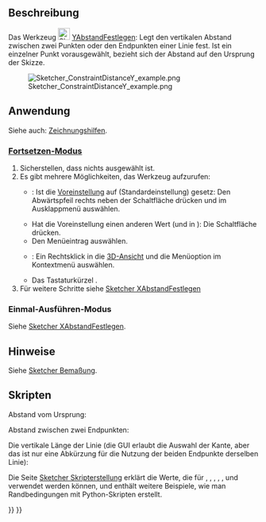 <languages/>

{{Docnav/de
|[[Sketcher_ConstrainDistanceX/de|XAbstandFestlegen]]
|[[Sketcher_ConstrainDistance/de|AbstandFestlegen]]
|[[Sketcher_Workbench/de|Sketcher]]
|IconL=Sketcher_ConstrainDistanceX.svg‎
|IconR=Sketcher_ConstrainDistance.svg
|IconC=Workbench_Sketcher.svg
}}

{{GuiCommand/de
|Name=Sketcher ConstrainDistanceY
|Name/de=Sketcher YAbstandFestlegen
|MenuLocation=Skizze → Randbedingungen → Vertikaler Abstand
|Workbenches=[[Sketcher_Workbench/de|Sketcher]]
|Shortcut={{KEY|I}}
|SeeAlso=[[Sketcher_ConstrainDistanceX/de|Sketcher XAbstandFestlegen]], [[Sketcher_ConstrainDistance/de|Sketcher AbstandFestlegen]]
}}

<span id="Description"></span>
==Beschreibung==

Das Werkzeug [[Image:Sketcher_ConstrainDistanceY.svg|24px]] [[Sketcher_ConstrainDistanceY/de|YAbstandFestlegen]]: Legt den vertikalen Abstand zwischen zwei Punkten oder den Endpunkten einer Linie fest. Ist ein einzelner Punkt vorausgewählt, bezieht sich der Abstand auf den Ursprung der Skizze.

[[File:Sketcher ConstraintDistanceY example.png]]

<span id="Usage"></span>
==Anwendung==

Siehe auch: [[Sketcher_Workbench/de#Zeichnungshilfen|Zeichnungshilfen]].

<span id="Continue_mode"></span>
===[[Sketcher_Workbench/de#Fortsetzen-Modi|Fortsetzen-Modus]]===

# Sicherstellen, dass nichts ausgewählt ist.
# Es gibt mehrere Möglichkeiten, das Werkzeug aufzurufen:
#* {{Version/de|1.0}}: Ist die [[Sketcher_Preferences/de#Allgemein|Voreinstellung]] {{MenuCommand|Werkzeuge für Maßeinträge}} auf {{Value|Einzelnes Werkzeug}} (Standardeinstellung) gesetz: Den Abwärtspfeil rechts neben der Schaltfläche {{Button|[[Image:Sketcher_Dimension.svg||x16px]][[Image:Toolbar_flyout_arrow.svg|x16px]]}} drücken und im Ausklappmenü {{MenuCommand|[[Image:Sketcher_ConstrainDistanceY.svg|16px]] Vertikaler Abstand}} auswählen.
#* Hat die Voreinstellung einen anderen Wert (und in {{VersionMinus/de|0.21}}): Die Schaltfläche {{Button|[[Image:Sketcher_ConstrainDistanceY.svg|16px]] [[Sketcher_ConstrainDistanceY/de|Vertikaler Abstand]]}} drücken.
#* Den Menüeintrag {{MenuCommand|Skizze → Randbedingungen → [[Image:Sketcher_ConstrainDistanceY.svg|16px]] Vertikaler Abstand}} auswählen.
#* {{Version/de|1.0}}: Ein Rechtsklick in die [[3D_View/de|3D-Ansicht]] und die Menüoption {{MenuCommand|Bemaßung → [[Image:Sketcher_ConstrainDistanceY.svg|16px]] Vertikaler Abstand}} im Kontextmenü auswählen.
#* Das Tastaturkürzel {{KEY|I}}.
# Für weitere Schritte siehe [[Sketcher_ConstrainDistanceX/de#Fortsetzen-Modus|Sketcher XAbstandFestlegen]]

<span id="Run-once_mode"></span>
===Einmal-Ausführen-Modus===

Siehe [[Sketcher_ConstrainDistanceX/de#Einmal-Ausführen-Modus|Sketcher XAbstandFestlegen]].

<span id="Notes"></span>
==Hinweise==

Siehe [[Sketcher_Dimension/de#Hinweise|Sketcher Bemaßung]].

<span id="Scripting"></span>
== Skripten ==

Abstand vom Ursprung:

{{Code|code=Sketch.addConstraint(Sketcher.Constraint('DistanceY', Edge, PointOfEdge, -1, 1, App.Units.Quantity('123.0 mm')))}}

Abstand zwischen zwei Endpunkten:

{{Code|code=Sketch.addConstraint(Sketcher.Constraint('DistanceY', Edge1, PointOfEdge1, Edge2, PointOfEdge2, App.Units.Quantity('123.0 mm')))}}

Die vertikale Länge der Linie (die GUI erlaubt die Auswahl der Kante, aber das ist nur eine Abkürzung für die Nutzung der beiden Endpunkte derselben Linie):

{{Code|code=Sketch.addConstraint(Sketcher.Constraint('DistanceY', Line, 1, Line, 2, App.Units.Quantity('123.0 mm')))}}

Die Seite [[Sketcher_scripting/de|Sketcher Skripterstellung]] erklärt die Werte, die für {{incode|Edge1}}, {{incode|Edge2}}, {{incode|Edge}}, {{incode|PointOfEdge1}}, {{incode|PointOfEdge2}}, {{incode|PointOfEdge}} und {{incode|Line}} verwendet werden können, und enthält weitere Beispiele, wie man Randbedingungen mit Python-Skripten erstellt.


{{Docnav/de
|[[Sketcher_ConstrainDistanceX/de|XAbstandFestlegen]]
|[[Sketcher_ConstrainDistance/de|AbstandFestlegen]]
|[[Sketcher_Workbench/de|Sketcher]]
|IconL=Sketcher_ConstrainDistanceX.svg‎
|IconR=Sketcher_ConstrainDistance.svg
|IconC=Workbench_Sketcher.svg
}}

{{Sketcher_Tools_navi{{#translation:}}}}
{{Userdocnavi{{#translation:}}}}